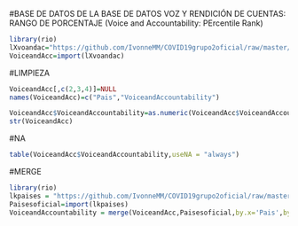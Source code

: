 #BASE DE DATOS DE LA BASE DE DATOS VOZ Y RENDICIÓN DE CUENTAS: RANGO DE PORCENTAJE (Voice and Accountability: PErcentile Rank)

```r
library(rio)
lXvoandac="https://github.com/IvonneMM/COVID19grupo2oficial/raw/master/Data_From_Worldwide_Governance_Indicators_Voice%20and%20Accountability%20Percentile%20Rank.xlsx"
VoiceandAcc=import(lXvoandac)
```

#LIMPIEZA
```r
VoiceandAcc[,c(2,3,4)]=NULL
names(VoiceandAcc)=c("Pais","VoiceandAccountability")
```
```r
VoiceandAcc$VoiceandAccountability=as.numeric(VoiceandAcc$VoiceandAccountability)
str(VoiceandAcc)
```
#NA
```r
table(VoiceandAcc$VoiceandAccountability,useNA = "always")
```

#MERGE
```r
library(rio)
lkpaises = "https://github.com/IvonneMM/COVID19grupo2oficial/raw/master/America%20y%20Europa3%20(3)%20(1)%20(1).xls"
Paisesoficial=import(lkpaises)
VoiceandAccountability = merge(VoiceandAcc,Paisesoficial,by.x='Pais',by.y='Pais')
```

